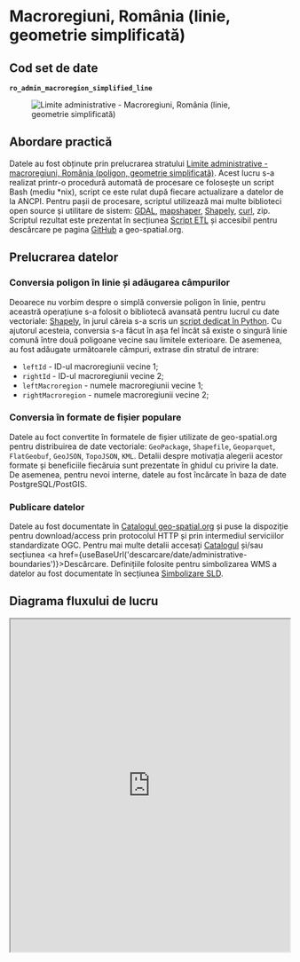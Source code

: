 
# Macroregiuni, România (linie, geometrie simplificată)

## Cod set de date

**`ro_admin_macroregion_simplified_line`**

<figure style={{ textAlign: "center" }}>
  <img src={useBaseUrl('https://services.geo-spatial.org/data/thumbnails/administrative-boundaries/macroregion/ro-admin-macroregion-simplified-line.svg')} alt="Limite administrative - Macroregiuni, România (linie, geometrie simplificată)" />
</figure>

## Abordare practică

Datele au fost obținute prin prelucrarea stratului [Limite administrative - macroregiuni, România (poligon, geometrie simplificată)](https://services.geo-spatial.org/geonetwork/srv/eng/catalog.search#/metadata/bb702474-e06a-4f13-9621-726d08989a68). Acest lucru s-a realizat printr-o procedură automată de procesare ce folosește un script Bash (mediu *nix), script ce este rulat după fiecare actualizare a datelor de la ANCPI. Pentru pașii de procesare, scriptul utilizează mai multe biblioteci open source și utilitare de sistem: [GDAL](https://gdal.org), [mapshaper](https://mapshaper.org/), [Shapely](https://shapely.readthedocs.io/en/stable/), [curl](https://curl.se/), zip. Scriptul rezultat este prezentat în secțiunea [Script ETL](#script-etl) și accesibil pentru descărcare pe pagina [GitHub](https://github.com/geospatialorg/ingestie-date/blob/main/publish_update_ro_macroregion_line.sh) a geo-spatial.org.

## Prelucrarea datelor

### Conversia poligon în linie și adăugarea câmpurilor

Deoarece nu vorbim despre o simplă conversie poligon în linie, pentru aceastră operațiune s-a folosit o bibliotecă avansată pentru lucrul cu date vectoriale: [Shapely](https://shapely.readthedocs.io/en/stable/), în jurul căreia s-a scris un [script dedicat în Python](https://github.com/geospatialorg/ingestie-date/blob/main/convert_ro_admin_macroregion_simplified_polygon_to_line.py). Cu ajutorul acesteia, conversia s-a făcut în așa fel încât să existe o singură linie comună între două poligoane vecine sau limitele exterioare. De asemenea, au fost adăugate următoarele câmpuri, extrase din stratul de intrare:

* `leftId` - ID-ul macroregiunii vecine 1;
* `rightId` - ID-ul macroregiunii vecine 2;
* `leftMacroregion` - numele macroregiunii vecine 1;
* `rightMacroregion` - numele macroregiunii vecine 2;

### Conversia în formate de fișier populare

Datele au foct convertite în formatele de fișier utilizate de geo-spatial.org pentru distribuirea de date vectoriale: `GeoPackage`, `Shapefile`, `Geoparquet`, `FlatGeobuf`, `GeoJSON`, `TopoJSON`, `KML`. Detalii despre motivația alegerii acestor formate și beneficiile fiecăruia sunt prezentate în ghidul cu privire la date. De asemenea, pentru nevoi interne, datele au fost încărcate în baza de date PostgreSQL/PostGIS.

### Publicare datelor

Datele au fost documentate în [Catalogul geo-spatial.org](https://services.geo-spatial.org/geonetwork/srv/eng/catalog.search#/metadata/9bdbf76d-a3e8-4327-a16e-a4a45345c0b9) și puse la dispoziție pentru download/access prin protocolul HTTP și prin intermediul serviciilor standardizate OGC. Pentru mai multe detalii accesați [Catalogul](https://services.geo-spatial.org/geonetwork/srv/eng/catalog.search#/metadata/9bdbf76d-a3e8-4327-a16e-a4a45345c0b9) și/sau secțiunea <a href={useBaseUrl('descarcare/date/administrative-boundaries')}>Descărcare</a>. Definițiile folosite pentru simbolizarea WMS a datelor au fost documentate în secțiunea [Simbolizare SLD](#simbolizare-sld).

## Diagrama fluxului de lucru

<iframe
  src="https://geo-spatial.org/jsoncrack/editor/?json=https://geo-spatial.org/descrieri-etl-json/etl_ro_admin_macroregion_simplified_line.json"
  width="100%"
  height="600"
  style={{ border: '1px solid #ccc', borderRadius: '8px' }}
  loading="lazy"
/>

<a
  href="https://geo-spatial.org/jsoncrack/editor/?json=https://geo-spatial.org/descrieri-etl-json/etl_ro_admin_macroregion_simplified_line.json"
  target="_blank"
  rel="noopener noreferrer"
>
  Deschide diagrama într-o pagină separată <i className="fa fa-external-link-alt" style={{ marginLeft: '0.3rem' }}></i>
</a>

## Script ETL

```bash title="publish_update_ro_admin_macroregion_simplified_line.sh"
#!/usr/bin/zsh

##############################################################################################################
#🛠 Macroregiuni, România (linie, geometrie simplificată)
##############################################################################################################

#🎛 configurații

#🕹 activare mediu Anaconda cu bibliotecile necesare pentru procesare
source /home/ubuntu/anaconda3/etc/profile.d/conda.sh
conda activate geo

#🚏 definire căi date
macroregion_data_path="/storage/volumes/geoserver-1-storage/administrative_boundaries/macroregion"


#⚙️ PostGIS
pg_host="localhost"
pg_port=5432
pg_user="user"
pg_db="geospatial"
pg_pass="pass"
pg_schema="romania"

#⚙️ GeoServer
gs_url="http://localhost:8080/geoserver"
gs_user="user"
gs_pass="pass"
gs_workspace="administrative-boundaries"
gs_store="administrative-boundaries"
gs_layer_title="Macroregiuni, România (linie, geometrie simplificată)"
gs_layer_abstract="Set de date care conține limitele macroregiunilor din România, în format vectorial de tip linie, procesat de comunitatea geo-spatial.org pe baza datelor publice furnizate de Agenția Națională de Cadastru și Publicitate Imobiliară și Institutul Național de Statistică. Geometria originală a fost simplificată pentru scenariile în care este nevoie de o afișare rapidă a datelor sau reprezentarea la scări mici (ex: aplicații cartografice web)."
gs_layer_keywords=("România" "macroregiuni" "limite administrative" "vector" "linie" "geometrie simplificată")
gs_layer_metadata_link="https://services.geo-spatial.org/geonetwork/srv/eng/catalog.search#/metadata/9bdbf76d-a3e8-4327-a16e-a4a45345c0b9"
gs_layer_style="administrative-boundaries:ro_admin_macroregion_simplified_line"


#⚙️ Date
layer_name="ro_admin_macroregion_simplified_line"

echo "
🛠 Procesare Macroregiuni, România (linie)
"

#💾 creare versiune GeoPackage
echo "💾 creare versiune GeoPackage"
if [ -f ${macroregion_data_path}/${layer_name}.gpkg ]; then
    rm ${macroregion_data_path}/${layer_name}.gpkg
fi

#💾 apelează script Python pentru conversie și crearea câmpurilor leftName, leftId, respectiv rightName și rightId
echo "💾 apelează script Python pentru conversie"
python convert_ro_admin_macroregion_simplified_polygon_to_line.py

#💾 creare fișier GeoPackage final
echo "💾 creare fișier GeoPackage final"
ogr2ogr -of GPKG -lco FID=id -nln ${layer_name} -nlt MULTILINESTRING ${macroregion_data_path}/${layer_name}.gpkg ${macroregion_data_path}/${layer_name}_tmp.gpkg

#💾 creare fișiere Esri Shapefile
echo "💾 creare fișiere Esri Shapefile"
if [ -f ${macroregion_data_path}/${layer_name}.zip ]; then
    rm ${macroregion_data_path}/${layer_name}.zip
fi
ogr2ogr -lco ENCODING=UTF-8 -dialect sqlite -sql "SELECT a.id AS id, * FROM ${layer_name} AS a" ${macroregion_data_path}/${layer_name}.shp ${macroregion_data_path}/${layer_name}.gpkg

#📦 arhivare fișiere shp
echo "📦 arhivare fișiere shp"
zip -j ${macroregion_data_path}/${layer_name}.zip ${macroregion_data_path}/${layer_name}.dbf ${macroregion_data_path}/${layer_name}.shp ${macroregion_data_path}/${layer_name}.prj ${macroregion_data_path}/${layer_name}.shx ${macroregion_data_path}/${layer_name}.cpg

#💾 creare versiune FlatGeobuf
echo "💾 creare versiune FlatGeobuf"
if [ -f ${macroregion_data_path}/${layer_name}.fgb ]; then
    rm ${macroregion_data_path}/${layer_name}.fgb
fi
ogr2ogr -of FlatGeobuf -nlt MULTILINESTRING -nln ${layer_name} -dialect sqlite -sql "SELECT a.id AS id, * FROM ${layer_name} AS a" ${macroregion_data_path}/${layer_name}.fgb ${macroregion_data_path}/${layer_name}.gpkg

#💾 creare versiune GeoParquet
echo "💾 creare versiune GeoParquet"
if [ -f ${macroregion_data_path}/${layer_name}.parquet ]; then
    rm ${macroregion_data_path}/${layer_name}.parquet
fi
ogr2ogr -of Parquet -nlt MULTILINESTRING ${macroregion_data_path}/${layer_name}.parquet ${macroregion_data_path}/${layer_name}.gpkg

#💾 creare versiune GeoJSON
echo "💾 creare versiune GeoJSON"
if [ -f ${macroregion_data_path}/${layer_name}.geojson ]; then
    rm ${macroregion_data_path}/${layer_name}.geojson
fi
ogr2ogr -of GeoJSON -t_srs EPSG:4326 -nln ${layer_name} -dialect sqlite -sql "SELECT a.id AS id, * FROM ${layer_name} AS a" ${macroregion_data_path}/${layer_name}.geojson ${macroregion_data_path}/${layer_name}.gpkg

#💾 creare versiune KML
echo "💾 creare versiune KML"
if [ -f ${macroregion_data_path}/${layer_name}.kml ]; then
    rm ${macroregion_data_path}/${layer_name}.kml
fi
ogr2ogr -of KML -t_srs EPSG:4326 -dsco NameField=name ${macroregion_data_path}/${layer_name}.kml ${macroregion_data_path}/${layer_name}.gpkg

#💾 creare versiune TopoJSON
echo "💾 creare versiune TopoJSON"
if [ -f ${macroregion_data_path}/${layer_name}.topojson ]; then
    rm ${macroregion_data_path}/${layer_name}.topojson
fi
mapshaper -i ${macroregion_data_path}/${layer_name}.shp -o format=topojson ${macroregion_data_path}/${layer_name}.topojson

#💾 actualizarea setului de date în baza de date PostGIS
echo "💾 actualizarea setului de date în baza de date PostGIS"
ogr2ogr -of PostgreSQL PG:"host=${pg_host} port=${pg_port} user=${pg_user} dbname=${pg_db} password=${pg_pass}" -lco schema=${pg_schema} -lco GEOMETRY_NAME=geom -lco overwrite=yes ${macroregion_data_path}/${layer_name}.gpkg ${layer_name} -skipfailures -overwrite

#🖇 indexare date PostGIS
psql -h ${pg_host} -p ${pg_port} -U ${pg_user} -d ${pg_db} -c "
CREATE INDEX ${layer_name}_geom_idx ON romania.${layer_name} USING GIST (geom);
CLUSTER romania.${layer_name} USING ${layer_name}_geom_idx;"

#💾 publicarea/actualizarea serviciilor de date
echo "💾 publicarea/actualizarea serviciilor de date"

#❌ ștergere strat existent (dacă există)
echo "🔍 Verificare dacă există stratul."
HTTP_STATUS=$(curl -s -o /dev/null -w "%{http_code}" -u $gs_user:$gs_pass \
  "${gs_url}/rest/layers/${gs_workspace}:${layer_name}.xml")

if [ "$HTTP_STATUS" == "200" ]; then
    echo "⚠️  Stratul există. Se șterge."
    curl -s -u $gs_user:$gs_pass -XDELETE \
      "${gs_url}/rest/layers/${gs_workspace}:${layer_name}?recurse=true"
    echo "🗑️  Stratul a fost șters."
else
    echo "✅ Nu există strat cu acest nume."
fi

#💾 creare strat
echo "➕ Creare strat ${layer_name}"
curl -s -u $gs_user:$gs_pass -XPOST -H "Content-type: text/xml" \
  -d "<featureType>
         <name>${layer_name}</name>
         <nativeName>${layer_name}</nativeName>
         <title>${gs_layer_title}</title>
         <abstract>${gs_layer_abstract}</abstract>
     </featureType>" \
  "${gs_url}/rest/workspaces/${gs_workspace}/datastores/${gs_store}/featuretypes"

#💾 adăugare detalii suplimentare (keywords și metadata link)
echo "📝 Actualizare metadate"
keywords_xml=""
for keyword in "${gs_layer_keywords[@]}"; do
    keywords_xml+="<string>${keyword}</string>"
done

curl -s -u $gs_user:$gs_pass -XPUT -H "Content-type: text/xml" \
-d "<featureType>
        <keywords>
            ${keywords_xml}
        </keywords>
        <metadataLinks>
            <metadataLink>
                <type>text/xml</type>
                <metadataType>ISO19115:2003</metadataType>
                <content>${gs_layer_metadata_link}</content>
            </metadataLink>
        </metadataLinks>
    </featureType>" \
"${gs_url}/rest/workspaces/${gs_workspace}/datastores/${gs_store}/featuretypes/${layer_name}"

#💾 Setare stil implicit + atașare stil suplimentar
echo "🎨 Setare stil implicit + atașare stil suplimentar..."
curl -s -u $gs_user:$gs_pass -XPUT -H "Content-type: text/xml" \
  -d "<layer>
         <defaultStyle>
             <name>${gs_layer_style##*:}</name>
         </defaultStyle>
     </layer>" \
  "${gs_url}/rest/layers/${gs_workspace}:${layer_name}"

echo "✅ Stratul ${layer_name} a fost adăugat și configurat cu succes în GeoServer."

#🗑️ Ștergere fișiere intermediare
echo "🗑️ Ștergere fișiere Shapefile"
rm ${macroregion_data_path}/${layer_name}.dbf ${macroregion_data_path}/${layer_name}.shp ${macroregion_data_path}/${layer_name}.prj ${macroregion_data_path}/${layer_name}.shx ${macroregion_data_path}/${layer_name}.cpg ${macroregion_data_path}/ro_admin_macroregion_simplified_line_tmp.gpkg
```
Script accesibil și pe [GitHub](https://github.com/geospatialorg/ingestie-date/blob/main/publish_update_ro_admin_macroregion_simplified_line.sh).

```python title="convert_ro_admin_macroregion_simplified_polygon_to_line.py"
import json
from collections import defaultdict
from osgeo import ogr
from shapely.geometry import shape, LineString
from shapely.ops import unary_union

# Activăm excepțiile pentru debugare
ogr.UseExceptions()

# === CONFIGURARE ===
input_file = "/storage/volumes/geoserver-1-storage/administrative_boundaries/macroregion/ro_admin_macroregion_simplified_polygon.gpkg"
input_layer_name = "ro_admin_macroregion_simplified_polygon"
field_name_name = "name"
field_name_id = "id"
output_file = "/storage/volumes/geoserver-1-storage/administrative_boundaries/macroregion/ro_admin_macroregion_simplified_line_tmp.gpkg"
output_layer_name = "ro_admin_macroregion_simplified_line_tmp"

# === Citim poligoanele și preluăm valoarea version ===
source = ogr.Open(input_file)
layer = source.GetLayerByName(input_layer_name)
features = list(layer)

# Preluăm valoarea 'version' din primul poligon (identică în toate)
version_value = features[0].GetField("version")

# Dicționar cu segmentele normalizate și vecinii lor
segment_dict = defaultdict(list)

def normalize_segment(p1, p2):
    return (p1, p2) if p1 <= p2 else (p2, p1)

for feat in features:
    geom = shape(json.loads(feat.geometry().ExportToJson()))
    name = feat.GetField(field_name_name)
    code = feat.GetField(field_name_id)
    boundary = geom.boundary

    if boundary.geom_type == "LineString":
        coords = list(boundary.coords)
        for i in range(len(coords) - 1):
            seg = normalize_segment(coords[i], coords[i + 1])
            segment_dict[seg].append((name, code))
    elif boundary.geom_type == "MultiLineString":
        for part in boundary.geoms:
            coords = list(part.coords)
            for i in range(len(coords) - 1):
                seg = normalize_segment(coords[i], coords[i + 1])
                segment_dict[seg].append((name, code))

# Grupăm segmentele după perechi de vecini
neighbor_segments = defaultdict(list)

for (p1, p2), neighbors in segment_dict.items():
    geom = LineString([p1, p2])
    if len(neighbors) == 1:
        key = (neighbors[0], None)
    elif len(neighbors) == 2:
        key = tuple(sorted(neighbors))
    else:
        continue
    neighbor_segments[key].append(geom)

# === Creăm fișierul GeoPackage de ieșire ===
driver = ogr.GetDriverByName("GPKG")
driver.DeleteDataSource(output_file)
out_ds = driver.CreateDataSource(output_file)

srs = ogr.osr.SpatialReference()
srs.ImportFromEPSG(3844)

out_layer = out_ds.CreateLayer(output_layer_name, srs, geom_type=ogr.wkbMultiLineString)

# Cîmpuri: vecini + version
out_layer.CreateField(ogr.FieldDefn("leftMacroregion", ogr.OFTString))
out_layer.CreateField(ogr.FieldDefn("leftId", ogr.OFTInteger))
out_layer.CreateField(ogr.FieldDefn("rightMacroregion", ogr.OFTString))
out_layer.CreateField(ogr.FieldDefn("rightId", ogr.OFTInteger))

# Notă: câmpul 'version' este salvat ca text (nu OFTDate), deoarece:
# - ogr + GPKG nu salvează corect valorile OFTDate din Python
# - varianta string este stabilă, vizibilă și portabilă
out_layer.CreateField(ogr.FieldDefn("version", ogr.OFTString))

# Scriem segmentele cu atribute
for (left, right), seg_list in neighbor_segments.items():
    multi = unary_union(seg_list)
    if multi.is_empty:
        continue

    feat = ogr.Feature(out_layer.GetLayerDefn())
    if left:
        feat.SetField("leftMacroregion", left[0])
        feat.SetField("leftId", left[1])
    if right:
        feat.SetField("rightMacroregion", right[0])
        feat.SetField("rightId", right[1])

    # Setăm valoarea version ca șir (ex: '2025-01-01')
    feat.SetField("version", str(version_value))

    geom = ogr.CreateGeometryFromWkb(multi.wkb)
    feat.SetGeometry(geom)
    out_layer.CreateFeature(feat)
    feat = None

# Finalizăm
out_ds = None
source = None

print(f"✅ Fișierul '{output_file}' a fost generat cu succes.")

```
Script accesibil și pe [GitHub](https://github.com/geospatialorg/ingestie-date/blob/main/convert_ro_admin_macroregion_simplified_polygon_to_line.py).

## Simbolizare SLD

### Simbolizare SLD implicită

```xml title="ro_admin_macroregion_simplified_line.sld"
<?xml version="1.0" encoding="UTF-8"?>
<StyledLayerDescriptor xmlns="http://www.opengis.net/sld" xmlns:ogc="http://www.opengis.net/ogc" xmlns:xsi="http://www.w3.org/2001/XMLSchema-instance" xsi:schemaLocation="http://www.opengis.net/sld http://schemas.opengis.net/sld/1.1.0/StyledLayerDescriptor.xsd" xmlns:xlink="http://www.w3.org/1999/xlink" xmlns:se="http://www.opengis.net/se" version="1.1.0">
  <NamedLayer>
    <se:Name>Macroregiuni</se:Name>
    <UserStyle>
      <se:Name>Limită macroregiuni</se:Name>
      <se:FeatureTypeStyle>
        <se:Rule>
          <se:Name>Limită macroregiuni</se:Name>
          <se:LineSymbolizer>
            <se:Stroke>
              <se:SvgParameter name="stroke">#0a3d62</se:SvgParameter>
              <se:SvgParameter name="stroke-width">2</se:SvgParameter>
              <se:SvgParameter name="stroke-linejoin">bevel</se:SvgParameter>
              <se:SvgParameter name="stroke-linecap">square</se:SvgParameter>
            </se:Stroke>
          </se:LineSymbolizer>
        </se:Rule>
      </se:FeatureTypeStyle>
    </UserStyle>
  </NamedLayer>
</StyledLayerDescriptor>
```
Fișier accesibil și pe [GitHub](https://github.com/geospatialorg/simbolizare/blob/main/sld/administrative-boundaries/ro_admin_macroregion_simplified_line.sld).

